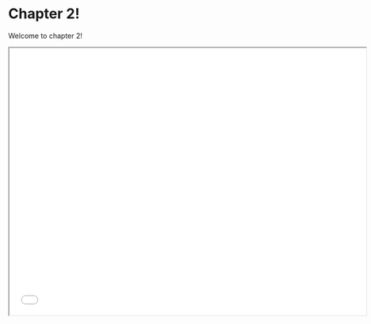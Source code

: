 # Chapter 2! {.unnumbered}

Welcome to chapter 2!

<iframe class="slide-deck" src="./slides/pres2.html" title="presentation 2" width="720" height="540">
</iframe>
